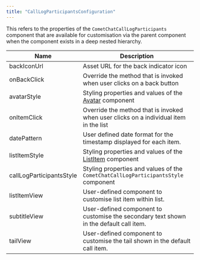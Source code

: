 ```yaml
---
title: "CallLogParticipantsConfiguration"
---
```


This refers to the properties of the `CometChatCallLogParticipants` component that are available for customisation via the parent component when the component exists in a deep nested hierarchy.

| Name                     | Description                                                                             |
| ------------------------ | --------------------------------------------------------------------------------------- |
| backIconUrl              | Asset URL for the back indicator icon                                                   |
| onBackClick              | Override the method that is invoked when user clicks on a back button                   |
| avatarStyle              | Styling properties and values of the [Avatar](/web-elements/avatar) component      |
| onItemClick              | Override the method that is invoked when user clicks on a individual item in the list   |
| datePattern              | User defined date format for the timestamp displayed for each item.                     |
| listItemStyle            | Styling properties and values of the [ListItem](/web-elements/list-item) component |
| callLogParticipantsStyle | Styling properties and values of the `CometChatCallLogParticipantsStyle` component      |
| listItemView             | User-defined component to customise list item within list.                              |
| subtitleView             | User-defined component to customise the secondary text shown in the default call item.  |
| tailView                 | User-defined component to customise the tail shown in the default call item.            |
